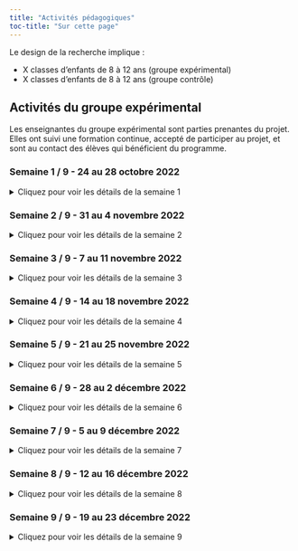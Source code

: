 ```yaml
---
title: "Activités pédagogiques"
toc-title: "Sur cette page"
---
```


Le design de la recherche implique : 

- X classes d'enfants de 8 à 12 ans (groupe expérimental)
- X classes d'enfants de 8 à 12 ans (groupe contrôle)

## Activités du groupe expérimental

Les enseignantes du groupe expérimental sont parties prenantes du projet. Elles ont suivi une formation continue, accepté de participer au projet, et sont au contact des élèves qui bénéficient du programme.

### Semaine 1 / 9 - 24 au 28 octobre 2022

<details>
  <summary>Cliquez pour voir les détails de la semaine 1</summary>
#### Intention générale de la semaine :

**Découvrir les 24 forces pour percevoir la diversité de nos ressources**

#### Message-clé de la semaine : 

*"On a toutes et tous 24 forces plus ou moins intenses. Comme on est tous différents, chacun a son propre mélange d'intensité de forces. Ce qui est important, c'est de savoir les repérer pour les utiliser."*

#### Moyens pour y parvenir :

- Présenter le vocabulaire des 24 forces
- Donner des exemples de personnes dont les actions permettent de repérer des forces (Superman est modeste, etc)
- Donner un exemple observé par l'enseignante en classe ("j'ai repéré l")

#### Exemples d'activités concrètes tirées du matériel : 

- Une personne est désignée pour venir devant la classe et penser à une force. Le reste de la classe va devoir deviner de quelle force il s’agit en posant des questions.
- Recevoir une situation dans laquelle une force est utilisée. En groupe, lire la situation et identifier les forces qui sont présentes. 

#### Temps total à consacrer :

environ 60 min en 1 ou plusieurs moments

#### Conseils : 

- Montrez aux élèves que vous savez repérer des forces en classe.
- Soyez toujours en lien avec des actions.
- Insistez sur le fait que chaque élève a son "cocktail" des forces et qu'il apporte du positif à la classe.

</details>

### Semaine 2 / 9 - 31 au 4 novembre 2022

<details>
  <summary>Cliquez pour voir les détails de la semaine 2</summary>
#### Intention générale de la semaine :

**intention**

#### Message-clé de la semaine : 

*"Message."*

#### Moyens pour y parvenir :

- ...
- ...

#### Exemples d'activités concrètes tirées du matériel : 

- ...
- ...

#### Temps total à consacrer :

environ 60 min en 1 ou plusieurs moments

#### Conseils : 

- ...
- ...

</details>

### Semaine 3 / 9 - 7 au 11 novembre 2022

<details>
  <summary>Cliquez pour voir les détails de la semaine 3</summary>
#### Intention générale de la semaine :

**intention**

#### Message-clé de la semaine : 

*"Message."*

#### Moyens pour y parvenir :

- ...
- ...

#### Exemples d'activités concrètes tirées du matériel : 

- ...
- ...

#### Temps total à consacrer :

environ 60 min en 1 ou plusieurs moments

#### Conseils : 

- ...
- ...

</details>

### Semaine 4 / 9 - 14 au 18 novembre 2022

<details>
  <summary>Cliquez pour voir les détails de la semaine 4</summary>
#### Intention générale de la semaine :

**intention**

#### Message-clé de la semaine : 

*"Message."*

#### Moyens pour y parvenir :

- ...
- ...

#### Exemples d'activités concrètes tirées du matériel : 

- ...
- ...

#### Temps total à consacrer :

environ 60 min en 1 ou plusieurs moments

#### Conseils : 

- ...
- ...

</details>

### Semaine 5 / 9 - 21 au 25 novembre 2022

<details>
  <summary>Cliquez pour voir les détails de la semaine 5</summary>
#### Intention générale de la semaine :

**intention**

#### Message-clé de la semaine : 

*"Message."*

#### Moyens pour y parvenir :

- ...
- ...

#### Exemples d'activités concrètes tirées du matériel : 

- ...
- ...

#### Temps total à consacrer :

environ 60 min en 1 ou plusieurs moments

#### Conseils : 

- ...
- ...

</details>

### Semaine 6 / 9 - 28 au 2 décembre 2022

<details>
  <summary>Cliquez pour voir les détails de la semaine 6</summary>
#### Intention générale de la semaine :

**intention**

#### Message-clé de la semaine : 

*"Message."*

#### Moyens pour y parvenir :

- ...
- ...

#### Exemples d'activités concrètes tirées du matériel : 

- ...
- ...

#### Temps total à consacrer :

environ 60 min en 1 ou plusieurs moments

#### Conseils : 

- ...
- ...

</details>

### Semaine 7 / 9 - 5 au 9 décembre 2022

<details>
  <summary>Cliquez pour voir les détails de la semaine 7</summary>
#### Intention générale de la semaine :

**intention**

#### Message-clé de la semaine : 

*"Message."*

#### Moyens pour y parvenir :

- ...
- ...

#### Exemples d'activités concrètes tirées du matériel : 

- ...
- ...

#### Temps total à consacrer :

environ 60 min en 1 ou plusieurs moments

#### Conseils : 

- ...
- ...

</details>

### Semaine 8 / 9 - 12 au 16 décembre 2022

<details>
  <summary>Cliquez pour voir les détails de la semaine 8</summary>
#### Intention générale de la semaine :

**intention**

#### Message-clé de la semaine : 

*"Message."*

#### Moyens pour y parvenir :

- ...
- ...

#### Exemples d'activités concrètes tirées du matériel : 

- ...
- ...

#### Temps total à consacrer :

environ 60 min en 1 ou plusieurs moments

#### Conseils : 

- ...
- ...

</details>

### Semaine 9 / 9 - 19 au 23 décembre 2022

<details>
  <summary>Cliquez pour voir les détails de la semaine 9</summary>
#### Intention générale de la semaine :

**intention**

#### Message-clé de la semaine : 

*"Message."*

#### Moyens pour y parvenir :

- ...
- ...

#### Exemples d'activités concrètes tirées du matériel : 

- ...
- ...

#### Temps total à consacrer :

environ 60 min en 1 ou plusieurs moments

#### Conseils : 

- ...
- ...

</details>

